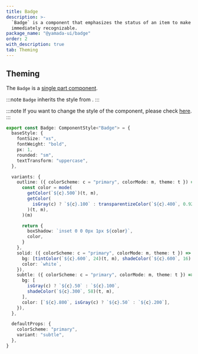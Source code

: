 ```yaml
---
title: Badge
description: >-
  `Badge` is a component that emphasizes the status of an item to make it
  immediately recognizable.
package_name: "@yamada-ui/badge"
order: 2
with_description: true
tab: Theming
---
```


## Theming

The `Badge` is a [single part component](/styled-system/theming/component-styles#single-part-components).

:::note
`Badge` inherits the style from .
:::

:::note
If you want to change the style of the component, please check [here](/styled-system/theming/customize-theme#changing-the-style-of-components).
:::

```ts
export const Badge: ComponentStyle<"Badge"> = {
  baseStyle: {
    fontSize: "xs",
    fontWeight: "bold",
    px: 1,
    rounded: "sm",
    textTransform: "uppercase",
  },

  variants: {
    outline: ({ colorScheme: c = "primary", colorMode: m, theme: t }) => {
      const color = mode(
        getColor(`${c}.500`)(t, m),
        getColor(
          isGray(c) ? `${c}.100` : transparentizeColor(`${c}.400`, 0.92)(t, m),
        )(t, m),
      )(m)

      return {
        boxShadow: `inset 0 0 0px 1px ${color}`,
        color,
      }
    },
    solid: ({ colorScheme: c = "primary", colorMode: m, theme: t }) => ({
      bg: [tintColor(`${c}.600`, 24)(t, m), shadeColor(`${c}.600`, 16)(t, m)],
      color: `white`,
    }),
    subtle: ({ colorScheme: c = "primary", colorMode: m, theme: t }) => ({
      bg: [
        isGray(c) ? `${c}.50` : `${c}.100`,
        shadeColor(`${c}.300`, 58)(t, m),
      ],
      color: [`${c}.800`, isGray(c) ? `${c}.50` : `${c}.200`],
    }),
  },

  defaultProps: {
    colorScheme: "primary",
    variant: "subtle",
  },
}
```

